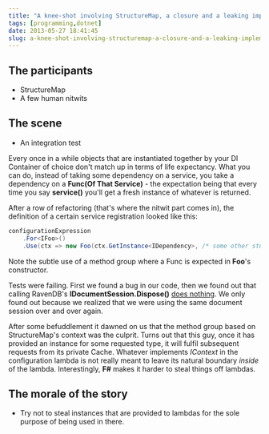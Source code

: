 ```yaml
---
title: "A knee-shot involving StructureMap, a closure and a leaking implementation detail"
tags: [programming,dotnet]
date: 2013-05-27 18:41:45
slug: a-knee-shot-involving-structuremap-a-closure-and-a-leaking-implementation-detail
---
```


## The participants
* StructureMap
* A few human nitwits

## The scene

* An integration test

Every once in a while objects that are instantiated together by your DI Container of choice don't match up in terms of life expectancy. What you can do, instead of taking some dependency on a service, you take a dependency on a **Func(Of That Service)** - the expectation being that every time you say **service()** you'll get a fresh instance of whatever is returned.

After a row of refactoring (that's where the nitwit part comes in), the definition of a certain service registration looked like this:

```csharp
configurationExpression
	.For<IFoo>()
	.Use(ctx => new Foo(ctx.GetInstance<IDependency>, /* some other stuff */));
```

Note the subtle use of a method group where a Func is expected in **Foo**'s constructor.

Tests were failing. First we found a bug in our code, then we found out that calling RavenDB's **IDocumentSession.Dispose()** [does nothing](https://groups.google.com/forum/?fromgroups#!topic/ravendb/Gmq2vCLu2m4). We only found out because we realized that we were using the same document session over and over again. 

After some befuddlement it dawned on us that the method group based on StructureMap's context was the culprit. Turns out that this guy, once it has provided an instance for some requested type, it will fulfil subsequent requests from its private Cache. Whatever implements *IContext* in  the configuration lambda is not really meant to leave its natural boundary *inside* of the lambda. Interestingly, **F#** makes it harder to steal things off lambdas.

## The morale of the story

* Try not to steal instances that are provided to lambdas for the sole purpose of being used in there.